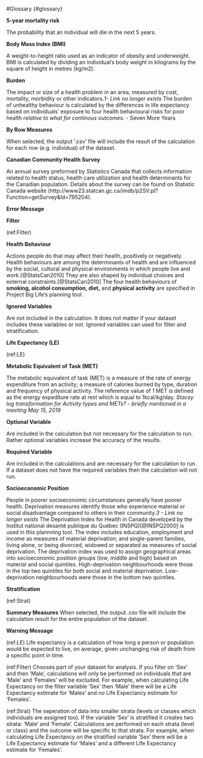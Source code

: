 #Glossary {#glossary}

**5-year mortality risk**

The probability that an individual will die in the next 5 years.

**Body Mass Index (BMI)**

A weight-to-height ratio used as an indicator of obesity and underweight. BMI is calculated by dividing an individual’s body weight in kilograms by the square of height in metres (kg/m2).

**Burden** 

The impact or size of a health problem in an area, measured by cost, mortality, morbidity or other indicators.*1- Link no longer exists* The burden of unhealthy behaviour is calculated by the differences in life expectancy based on individuals’ exposure to four health behavioural risks for poor health *relative to what for continous outcomes*. - Seven More Years

**By Row Measures**

When selected, the output '.csv' file will include the result of the calculation for each row (e.g. individual) of the dataset.

**Canadian Community Health Survey**

An annual survey preformed by Statistics Canada that collects information related to health status, health care utilization and health determinants for the Canadian population. Details about the survey can be found on Statistic Canada website  (http://www23.statcan.gc.ca/imdb/p2SV.pl?Function=getSurvey&Id=795204). 

**Error Message**

**Filter**

(ref:Filter)

**Health Behaviour** 

Actions people do that may affect their health, positively or negatively. Health behaviours are among the determinants of health and are influenced by the social, cultural and physical environments in which people live and work.[@StatsCan2010] They are also shaped by individual choices and external constraints.[@StatsCan2010] The four health behaviours of **smoking, alcohol consumption, diet,** and **physical activity** are specified in Project Big Life's planning tool.

**Ignored Variables**

Are not included in the calculation. It does not matter if your dataset includes these variables or not. Ignored variables can used for filter and stratification.


**Life Expectancy (LE)**

(ref:LE)


**Metabolic Equivalent of Task (MET)**

The metabolic equivalent of task (MET) is a measure of the rate of energy expenditure from an activity; a measure of calories burned by type, duration and frequency of physical activity. The reference value of 1 MET is defined as the energy expediture rate at rest which is equal to 1kcal/kg/day.
_Stacey log transformation for Activity types and METs? - briefly mentioned in a meeting May 15, 2019_




**Optional Variable**

Are included in the calculation but not necessary for the calculation to run. Rather optional variables increase the accuracy of the results.

**Required Variable**

Are included in the calculations and are necessary for the calculation to run. If a dataset does not have the required variables then the calculation will not run.

**Socioeconomic Position**

People in poorer socioeconomic circumstances generally have poorer health. Deprivation measures identify those who experience material or social disadvantage compared to others in their community.*3 - Link no longer exists* The Deprivation Index for Health in Canada developed by the Institut national desanté publique du Québec (INSPQ)[@INSPQ2000] is used in this plannning tool. The index includes education, employment and income as measures of material deprivation; and single-parent families, living alone, or being divorced, widowed or separated as measures of social deprivation. The deprivation index was used to assign geographical areas into socioeconomic position groups (low, middle and high) based on material and social quintiles. High-deprivation neighbourhoods were those in the top two quintiles for both social and material deprivation. Low-deprivation neighbourhoods were those in the bottom two quintiles.

**Stratification**

(ref:Strat)


**Summary Measures**
When selected, the output .csv file will include the calculation result for the entire population of the dataset. 


**Warning Message**



(ref:LE) Life expectancy is a calculation of how long a person or population would be expected to live, on average, given unchanging risk of death from a specific point in time.

(ref:Filter) Chooses part of your dataset for analysis. If you filter on 'Sex' and then 'Male', calculations will only be performed on individuals that are 'Male' and 'Females' will be excluded. For example, when calculating Life Expectancy on the filter variable 'Sex' then 'Male' there will be a Life Expectancy estimate for 'Males' and *no* Life Expectancy estimate for 'Females'.

(ref:Strat) The seperation of data into smaller strata (levels or classes which individuals are assigned too). If the variable 'Sex' is stratified it creates two strata: 'Male' and 'Female'. Calculations are performed on each strata (level or class) and the outcome will be specific to that strata. For example, when calculating Life Expectancy on the stratified variable 'Sex' there will be a Life Expectancy estimate for 'Males' and a different Life Expectancy estimate for 'Females'.
